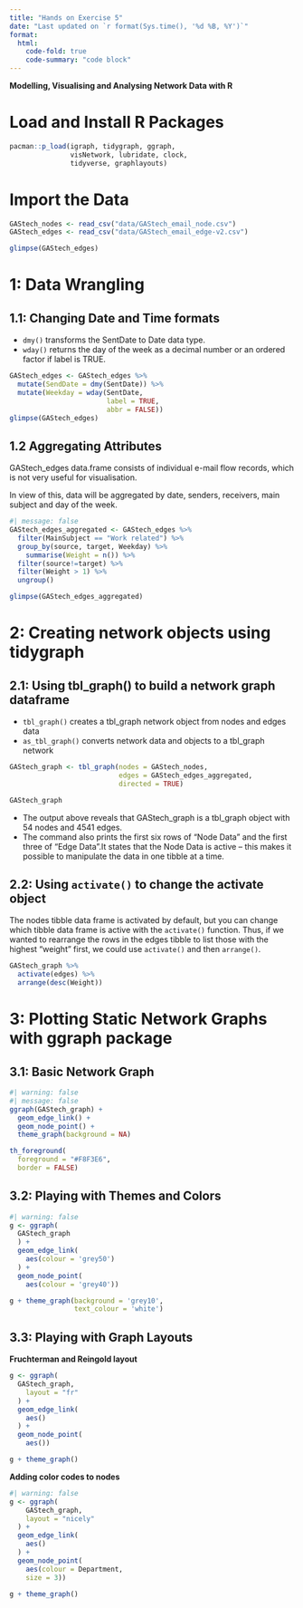 ```yaml
---
title: "Hands on Exercise 5"
date: "Last updated on `r format(Sys.time(), '%d %B, %Y')`"
format:
  html:
    code-fold: true
    code-summary: "code block"
---
```


**Modelling, Visualising and Analysing Network Data with R**

# Load and Install R Packages

```r
pacman::p_load(igraph, tidygraph, ggraph, 
               visNetwork, lubridate, clock,
               tidyverse, graphlayouts)
```

# Import the Data

```r
GAStech_nodes <- read_csv("data/GAStech_email_node.csv")
GAStech_edges <- read_csv("data/GAStech_email_edge-v2.csv")
```

```r
glimpse(GAStech_edges)
```
# 1: Data Wrangling 

## 1.1: Changing Date and Time formats  

::: {.pinbox .pin data-latex="pin"}  

*   `dmy()` transforms the SentDate to Date data type.  
*   `wday()` returns the day of the week as a decimal number or an ordered factor if label is TRUE.

:::
 
```r
GAStech_edges <- GAStech_edges %>%
  mutate(SendDate = dmy(SentDate)) %>%
  mutate(Weekday = wday(SentDate,
                        label = TRUE,
                        abbr = FALSE))
glimpse(GAStech_edges)
```
## 1.2 Aggregating Attributes

GAStech_edges data.frame consists of individual e-mail flow records, which is not very useful for visualisation.

In view of this, data will be aggregated by date, senders, receivers, main subject and day of the week.


```r
#| message: false
GAStech_edges_aggregated <- GAStech_edges %>%
  filter(MainSubject == "Work related") %>%
  group_by(source, target, Weekday) %>%
    summarise(Weight = n()) %>%
  filter(source!=target) %>%
  filter(Weight > 1) %>%
  ungroup()

glimpse(GAStech_edges_aggregated)
```
# 2: Creating network objects using **tidygraph**

## 2.1: Using **tbl_graph()** to build a network graph dataframe  

*   `tbl_graph()` creates a tbl_graph network object from nodes and edges data  
*   `as_tbl_graph()` converts network data and objects to a tbl_graph network

```r
GAStech_graph <- tbl_graph(nodes = GAStech_nodes,
                           edges = GAStech_edges_aggregated, 
                           directed = TRUE)

GAStech_graph
```  
  

::: {.focusbox .focus data-latex="focus"}  

*   The output above reveals that GAStech_graph is a tbl_graph object with 54 nodes and 4541 edges.  
*   The command also prints the first six rows of “Node Data” and the first three of “Edge Data”.It states that the Node Data is active -- this makes it possible to manipulate the data in one tibble at a time.

:::

## 2.2: Using `activate()` to change the activate object

The nodes tibble data frame is activated by default, but you can change which tibble data frame is active with the `activate()` function. Thus, if we wanted to rearrange the rows in the edges tibble to list those with the highest “weight” first, we could use `activate()` and then `arrange()`.

```r
GAStech_graph %>%
  activate(edges) %>%
  arrange(desc(Weight))
```
# 3: Plotting Static Network Graphs with **ggraph** package

## 3.1: Basic Network Graph

```r
#| warning: false
#| message: false
ggraph(GAStech_graph) +
  geom_edge_link() +
  geom_node_point() +
  theme_graph(background = NA)

th_foreground(
  foreground = "#F8F3E6", 
  border = FALSE)
```

## 3.2: Playing with Themes and Colors

```r
#| warning: false
g <- ggraph(
  GAStech_graph
  ) + 
  geom_edge_link(
    aes(colour = 'grey50')
  ) +
  geom_node_point(
    aes(colour = 'grey40'))

g + theme_graph(background = 'grey10',
                text_colour = 'white')
```

## 3.3: Playing with Graph Layouts

**Fruchterman and Reingold layout**

```r
g <- ggraph(
  GAStech_graph, 
    layout = "fr"
  ) +
  geom_edge_link(
    aes()
  ) +
  geom_node_point(
    aes())

g + theme_graph()

```

**Adding color codes to nodes**

```r
#| warning: false
g <- ggraph(
    GAStech_graph, 
    layout = "nicely"
  ) + 
  geom_edge_link(
    aes()
  ) +
  geom_node_point(
    aes(colour = Department, 
    size = 3))

g + theme_graph()

```